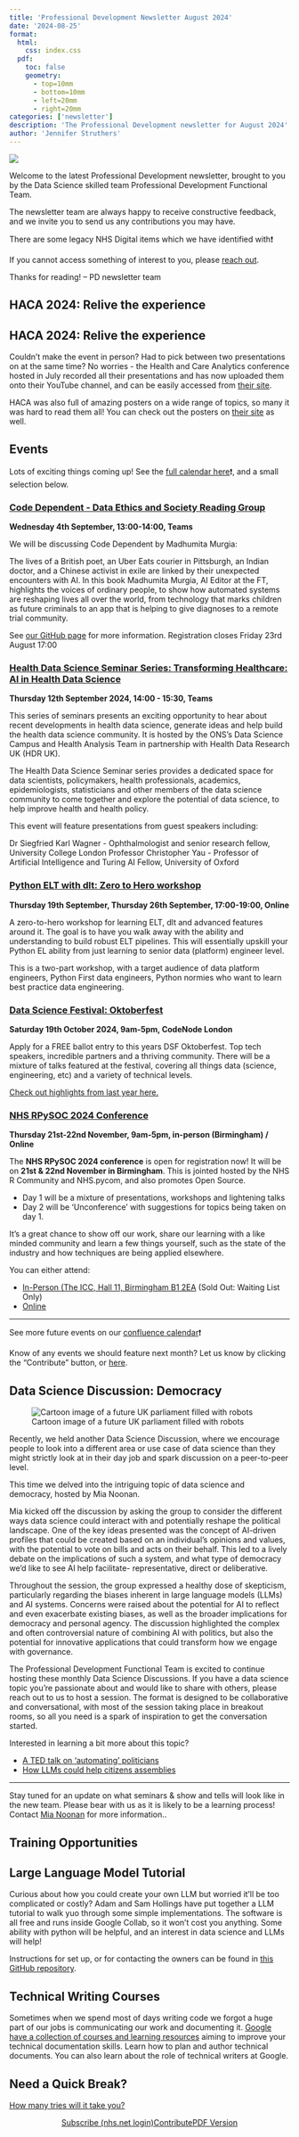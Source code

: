 ```yaml
---
title: 'Professional Development Newsletter August 2024'
date: '2024-08-25'
format:
  html:
    css: index.css
  pdf:
    toc: false
    geometry: 
      - top=10mm
      - bottom=10mm
      - left=20mm
      - right=20mm
categories: ['newsletter']
description: 'The Professional Development newsletter for August 2024'
author: 'Jennifer Struthers'
---
```


![](../../images/banner_august.png)

Welcome to the latest Professional Development newsletter, brought to you by the Data Science skilled team Professional Development Functional Team. 

The newsletter team are always happy to receive constructive feedback, and we invite you to send us any contributions you may have. 

There are some legacy NHS Digital items which we have identified with❗

If you cannot access something of interest to you, please [reach out](https://github.com/nhsengland/datascience-pd-newsletter/issues/new){target="_blank"}. 

Thanks for reading! – PD newsletter team 

<div class="section-heading">
# HACA 2024: Relive the experience
</div>

## HACA 2024: Relive the experience

Couldn't make the event in person? Had to pick between two presentations on at the same time?  No worries - the Health and Care Analytics conference hosted in July recorded all their presentations and has now uploaded them onto their YouTube channel, and can be easily accessed from [their site](https://haca-conference.nhs.uk/programme/){target="_blank"}.

HACA was also full of amazing posters on a wide range of topics, so many it was hard to read them all! You can check out the posters on [their site](https://haca-conference.nhs.uk/haca-24-posters/){target="_blank"} as well.


<div class="section-heading">
# Events
</div>
Lots of exciting things coming up! See the [full calendar here](https://nhsd-confluence.digital.nhs.uk/display/DAT/calendars){target="_blank"}❗, and a small selection below.

### [Code Dependent - Data Ethics and Society Reading Group](https://www.tickettailor.com/events/dataethics/1292240/r/gss){target="_blank"}
**Wednesday 4th September, 13:00-14:00, Teams**

We will be discussing Code Dependent by Madhumita Murgia:

The lives of a British poet, an Uber Eats courier in Pittsburgh, an Indian doctor, and a Chinese activist in exile are linked by their unexpected encounters with AI. In this book Madhumita Murgia, AI Editor at the FT, highlights the voices of ordinary people, to show how automated systems are reshaping lives all over the world, from technology that marks children as future criminals to an app that is helping to give diagnoses to a remote trial community.

See [our GitHub page](https://data-ethics-and-society.github.io/data-ethics-and-society-reading-group/){target="_blank"} for more information. Registration closes Friday 23rd August 17:00

### [Health Data Science Seminar Series: Transforming Healthcare: AI in Health Data Science](https://www.eventbrite.co.uk/e/health-data-science-seminar-series-tickets-947750486217?aff=ebdssbdestsearch){target="_blank"}
**Thursday 12th September 2024, 14:00 - 15:30, Teams**

This series of seminars presents an exciting opportunity to hear about recent developments in health data science, generate ideas and help build the health data science community. It is hosted by the ONS's Data Science Campus and Health Analysis Team in partnership with Health Data Research UK (HDR UK).

The Health Data Science Seminar series provides a dedicated space for data scientists, policymakers, health professionals, academics, epidemiologists, statisticians and other members of the data science community to come together and explore the potential of data science, to help improve health and health policy.

This event will feature presentations from guest speakers including:

Dr Siegfried Karl Wagner - Ophthalmologist and senior research fellow, University College London
Professor Christopher Yau - Professor of Artificial Intelligence and Turing AI Fellow, University of Oxford

### [Python ELT with dlt: Zero to Hero workshop](https://lu.ma/ozfm3thk){target="_blank"}
**Thursday 19th September, Thursday 26th September, 17:00-19:00, Online**

A zero-to-hero workshop for learning ELT, dlt and advanced features around it. The goal is to have you walk away with the ability and understanding to build robust ELT pipelines. This will essentially upskill your Python EL ability from just learning to senior data (platform) engineer level.

This is a two-part workshop, with a target audience of data platform engineers, Python First data engineers, Python normies who want to learn best practice data engineering.


### [Data Science Festival: Oktoberfest](https://datasciencefestival.com/event/oktoberfest-2024/){target="_blank"}
**Saturday 19th October 2024, 9am-5pm, CodeNode London**

Apply for a FREE ballot entry to this years DSF Oktoberfest. Top tech speakers, incredible partners and a thriving community. There will be a mixture of talks featured at the festival, covering all things data (science, engineering, etc) and a variety of technical levels. 

[Check out highlights from last year here.](https://www.youtube.com/playlist?list=PLwzX3WM0AfxopbhVhGCA373Xk-7wNhLfq){target="_blank"}

### [NHS RPySOC 2024 Conference](https://nhsrcommunity.com/events/nhs-r-nhs-pycom-open-source-conference-nhs-rpysoc-2024-2024-ticket-for-in-person-attendance-on-thursday-21-november-2024/){target="_blank"}
**Thursday 21st-22nd November, 9am-5pm, in-person (Birmingham) / Online**

The **NHS RPySOC 2024 conference** is open for registration now! It will be on **21st & 22nd November in Birmingham**.
This is jointed hosted by the NHS R Community and NHS.pycom, and also promotes Open Source.

- Day 1 will be a mixture of presentations, workshops and lightening talks
- Day 2 will be ‘Unconference’ with suggestions for topics being taken on day 1.

It's a great chance to show off our work, share our learning with a like minded community and learn a few things yourself, such as the state of the industry and how techniques are being applied elsewhere.

You can either attend:

- [In-Person (The ICC, Hall 11, Birmingham B1 2EA](https://nhsrcommunity.com/events/nhs-r-nhs-pycom-open-source-conference-nhs-rpysoc-2024-2024-ticket-for-in-person-attendance-on-thursday-21-november-2024/) (Sold Out: Waiting List Only)
- [Online](https://nhsrcommunity.com/events/nhs-r-nhs-pycom-open-source-conference-2024-rpysoc-2024-ticket-for-virtual-attendance-on-thursday-21-november-2024/)



___

See more future events on our [confluence calendar](https://nhsd-confluence.digital.nhs.uk/display/DAT/Events+calendar){target="_blank"}❗

Know of any events we should feature next month? Let us know by clicking the "Contribute" button, or [here](https://github.com/nhsengland/datascience-pd-newsletter/issues/new?assignees=&labels=&projects=&template=suggest-some-newsletter-content-.md&title=){target="_blank"}.

<div class="section-heading">
# Data Science Discussion: Democracy 
</div>

![Cartoon image of a future UK parliament filled with robots](robot_parliament.jpg)

Recently, we held another Data Science Discussion, where we encourage people to look into a different area or use case of data science than they might strictly look at in their day job and spark discussion on a peer-to-peer level.

This time we delved into the intriguing topic of data science and democracy, hosted by Mia Noonan. 


Mia kicked off the discussion by asking the group to consider the different ways data science could interact with and potentially reshape the political landscape. One of the key ideas presented was the concept of AI-driven profiles that could be created based on an individual's opinions and values, with the potential to vote on bills and acts on their behalf. This led to a lively debate on the implications of such a system, and what type of democracy we’d like to see AI help facilitate- representative, direct or deliberative.

Throughout the session, the group expressed a healthy dose of skepticism, particularly regarding the biases inherent in large language models (LLMs) and AI systems. Concerns were raised about the potential for AI to reflect and even exacerbate existing biases, as well as the broader implications for democracy and personal agency. The discussion highlighted the complex and often controversial nature of combining AI with politics, but also the potential for innovative applications that could transform how we engage with governance.


The Professional Development Functional Team is excited to continue hosting these monthly Data Science Discussions. If you have a data science topic you're passionate about and would like to share with others, please reach out to us to host a session. The format is designed to be collaborative and conversational, with most of the session taking place in breakout rooms, so all you need is a spark of inspiration to get the conversation started.

Interested in learning a bit more about this topic? 

- [A TED talk on ‘automating’ politicians](https://www.youtube.com/watch?v=CyGWML6cI_k){target="_blank"}
- [How LLMs could help citizens assemblies](https://blogs.bath.ac.uk/iprblog/2024/02/22/how-ai-could-help-citizens-assemblies-make-well-informed-decisions/){target="_blank"}

___

Stay tuned for an update on what seminars & show and tells will look like in the new team. 
Please bear with us as it is likely to be a learning process! Contact [Mia Noonan](mailto:amelia.noonan1@nhs.net) for more information..

<div class="section-heading">
# Training Opportunities
</div>

## Large Language Model Tutorial

Curious about how you could create your own LLM but worried it'll be too complicated or costly? Adam and Sam Hollings have put together a LLM tutorial to walk yuo through some simple implementations. The software is all free and runs inside Google Collab, so it won't cost you anything. Some ability with python will be helpful, and an interest in data science and LLMs will help!

Instructions for set up, or for contacting the owners can be found in [this GitHub repository](https://github.com/nhsengland/llm_tutorial){target="_blank"}.

## Technical Writing Courses

Sometimes when we spend most of days writing code we forgot a huge part of our jobs is communicating our work and documenting it. [Google have a collection of courses and learning resources](https://developers.google.com/tech-writing){target="_blank"} aiming to improve your technical documentation skills. Learn how to plan and author technical documents. You can also learn about the role of technical writers at Google.


<div class="section-heading">
# Need a Quick Break?
</div>

[How many tries will it take you?](https://mywordle.strivemath.com/?word=hcxln){target="_blank"}



<div style="text-align: center;">

[Subscribe (nhs.net login)](https://forms.office.com/e/JJsmgPmVVJ){.btn-action-primary .btn-action .btn .btn-success .btn-lg role="button"}[Contribute](https://github.com/nhsengland/datascience-pd-newsletter/issues/new?assignees=&labels=&projects=&template=suggest-some-newsletter-content-.md&title=){.btn-action-primary .btn-action .btn .btn-info .btn-lg role="button" target="_blank"}[PDF Version](./newsletter.pdf){.btn-action-primary .btn-action .btn .btn-info .btn-lg role="button" target="_blank"}
</div>


